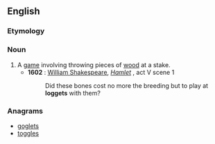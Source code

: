 ==English==

===Etymology===
{{rfe|lang=en}}

===Noun===
{{en-noun|?}}

# A [[game]] involving throwing pieces of [[wood]] at a stake.
#* '''1602''' : [[w:William Shakespeare|William Shakespeare]], ''[[s:Hamlet|Hamlet]]'' , act V scene 1
#*: Did these bones cost no more the breeding but to play at '''loggets''' with them?

===Anagrams===
* [[goglets#English|goglets]]
* [[toggles#English|toggles]]